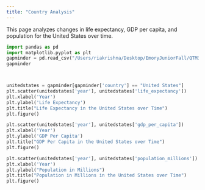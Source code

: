 ```yaml
---
title: "Country Analysis"
---
```


This page analyzes changes in life expectancy, GDP per capita, and population for the United States over time. 
```python
import pandas as pd
import matplotlib.pyplot as plt
gapminder = pd.read_csv("/Users/riakrishna/Desktop/EmoryJuniorFall/QTM350/qtm350-quiz02/gapminder.csv")
gapminder



unitedstates = gapminder[gapminder['country'] == "United States"]
plt.scatter(unitedstates['year'], unitedstates['life_expectancy'])
plt.xlabel('Year')
plt.ylabel('Life Expectancy')
plt.title("Life Expectancy in the United States over Time")
plt.figure()

plt.scatter(unitedstates['year'], unitedstates['gdp_per_capita'])
plt.xlabel('Year')
plt.ylabel('GDP Per Capita')
plt.title("GDP Per Capita in the United States over Time")
plt.figure()

plt.scatter(unitedstates['year'], unitedstates['population_millions'])
plt.xlabel('Year')
plt.ylabel("Population in Millions")
plt.title("Population in Millions in the United States over Time")
plt.figure()
```